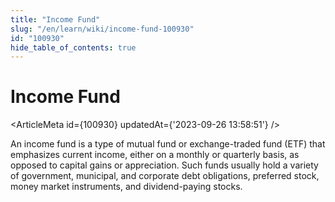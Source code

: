 ```yaml
---
title: "Income Fund"
slug: "/en/learn/wiki/income-fund-100930"
id: "100930"
hide_table_of_contents: true
---
```



# Income Fund

<ArticleMeta id={100930} updatedAt={'2023-09-26 13:58:51'} />
<div className='border-solid border-b border-t-0 my-4 border-[var(--ifm-color-gray-300)]' />

An income fund is a type of mutual fund or exchange-traded fund (ETF) that emphasizes current income, either on a monthly or quarterly basis, as opposed to capital gains or appreciation. Such funds usually hold a variety of government, municipal, and corporate debt obligations, preferred stock, money market instruments, and dividend-paying stocks.
